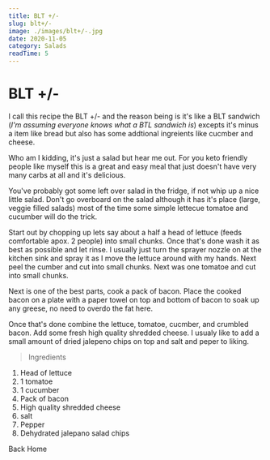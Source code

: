 ```yaml
---
title: BLT +/-
slug: blt+/-
image: ./images/blt+/-.jpg
date: 2020-11-05
category: Salads
readTime: 5
---
```



<Global styles={GlobalStyles} />

<Layout>


<PostStyles>


# BLT +/-

I call this recipe the BLT +/- and the reason being is it's like a BLT sandwich (_I'm assuming everyone knows what a BTL sandwich is_) excepts it's minus a item like bread but also has some addtional ingreients like cucmber and cheese.

Who am I kidding, it's just a salad but hear me out. For you keto friendly people like myself this is a great and easy meal that just doesn't have very many carbs at all and it's delicious.

You've probably got some left over salad in the fridge, if not whip up a nice little salad. Don't go overboard on the salad although it has it's place (large, veggie filled salads) most of the time some simple lettecue tomatoe and cucumber will do the trick.

Start out by chopping up lets say about a half a head of lettuce (feeds comfortable apox. 2 people) into small chunks. Once that's done wash it as best as possible and let rinse. I usually just turn the sprayer nozzle on at the kitchen sink and spray it as I move the lettuce around with my hands. Next peel the cumber and cut into small chunks. Next was one tomatoe and cut into small chunks.

Next is one of the best parts, cook a pack of bacon. Place the cooked bacon on a plate with a paper towel on top and bottom of bacon to soak up any greese, no need to overdo the fat here.

Once that's done combine the lettuce, tomatoe, cucmber, and crumbled bacon. Add some fresh high quality shredded cheese. I usualy like to add a small amount of dried jalepeno chips on top and salt and peper to liking.

> Ingredients

1. Head of lettuce
2. 1 tomatoe
3. 1 cucumber
4. Pack of bacon
5. High quality shredded cheese
6. salt
7. Pepper
8. Dehydrated jalepano salad chips

<Link to="/" className="btn btn-center">
  Back Home
</Link>

</PostStyles>


</Layout>

